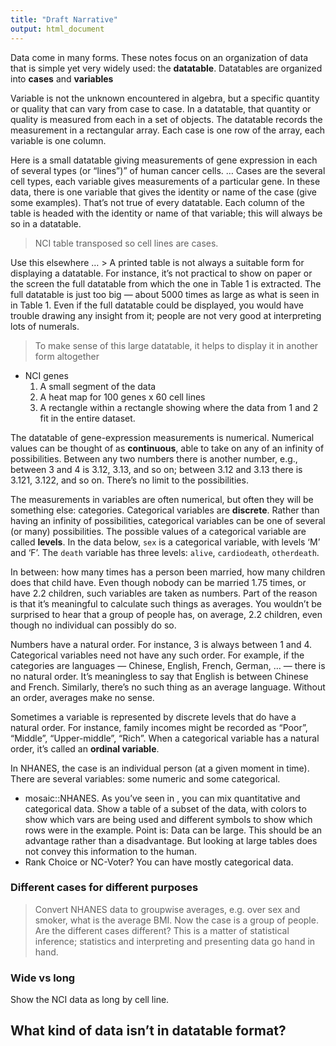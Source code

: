 ```yaml
---
title: "Draft Narrative"
output: html_document
---
```


Data come in many forms.  These notes focus on an organization of data that is simple yet very widely used: the **datatable**.  Datatables are organized into **cases** and **variables**

Variable is not the unknown encountered in algebra, but a specific quantity or quality that can vary from case to case.  In a datatable, that quantity or quality is measured from each in a set of objects.   The datatable records the measurement in a rectangular array.  Each case is one row of the array, each variable is one column. 

Here is a small datatable giving measurements of gene expression in each of several types (or "lines")" of human cancer cells.  ... Cases are the several cell types, each variable gives measurements of a particular gene.  In these data, there is one variable that gives the identity or name of the case (give some examples). That's not true of every datatable.  Each column of the table is headed with the identity or name of that variable; this will always be so in a datatable.


> NCI table transposed so cell lines are cases.  

Use this elsewhere ...
> A printed table is not always a suitable form for displaying a datatable.  For instance, it's not practical to show on paper or the screen the full datatable from which the one in Table 1 is extracted. The full datatable is just too big --- about 5000 times as large as what is seen in in Table 1.  Even if the full datatable could be displayed, you would have trouble drawing any insight from it; people are not very good at interpreting lots of numerals.

> To make sense of this large datatable, it helps to display it in another form altogether

* NCI genes
    1. A small segment of the data
    2. A heat map for 100 genes x 60 cell lines
    3. A rectangle within a rectangle showing where the data from 1 and 2 fit in the entire dataset.

The datatable of gene-expression measurements is numerical.  Numerical values can be thought of as **continuous**, able to take on any of an infinity of possibilities.  Between any two numbers there is another number, e.g., between 3 and 4 is 3.12, 3.13, and so on; between 3.12 and 3.13 there is 3.121, 3.122, and so on.  There's no limit to the possibilities.

The measurements in variables are often numerical, but often they will be something else: categories.  Categorical variables are **discrete**.  Rather than having an infinity of possibilities, categorical variables can be one of several (or many) possibilities.  The possible values of a categorical variable are called **levels**.  In the data below, `sex` is a categorical variable, with levels 'M' and 'F'.  The `death` variable has three levels: `alive`, `cardiodeath`, `otherdeath`. 

In between: how many times has a person been married, how many children does that child have.  Even though nobody can be married 1.75 times, or have 2.2 children, such variables are taken as numbers.  Part of the reason is that it's meaningful to calculate such things as averages.  You wouldn't be surprised to hear that a group of people has, on average, 2.2 children, even though no individual can possibly do so.

Numbers have a natural order.  For instance, 3 is always between 1 and 4.  Categorical variables need not have any such order. For example, if the categories are languages --- Chinese, English, French, German, ... --- there is no natural order.  It's meaningless to say that English is between Chinese and French.  Similarly, there's no such thing as an average language.  Without an order, averages make no sense.  

Sometimes a variable is represented by discrete levels that do have a natural order.  For instance, family incomes might be recorded as "Poor", "Middle", "Upper-middle", "Rich".  When a categorical variable has a natural order, it's called an **ordinal variable**.

In NHANES, the case is an individual person (at a given moment in time).  There are several variables: some numeric and some categorical.

* mosaic::NHANES.  As you've seen in <The Introduction>, you can mix quantitative and categorical data. Show a table of a subset of the data,  with colors to show which vars are being used and different symbols to show which rows were in the example.  Point is: Data can be large.  This should be an advantage rather than a disadvantage.  But looking at large tables does not convey this information to the human.
* Rank Choice or NC-Voter?  You can have mostly categorical data.

### Different cases for different purposes

> Convert NHANES data to groupwise averages, e.g. over sex and smoker, what is the average BMI.  Now the case is a group of people.  Are the different cases different?  This is a matter of statistical inference; statistics and interpreting and presenting data go hand in hand.

### Wide vs long

Show the NCI data as long by cell line.


## What kind of data isn't in datatable format?
